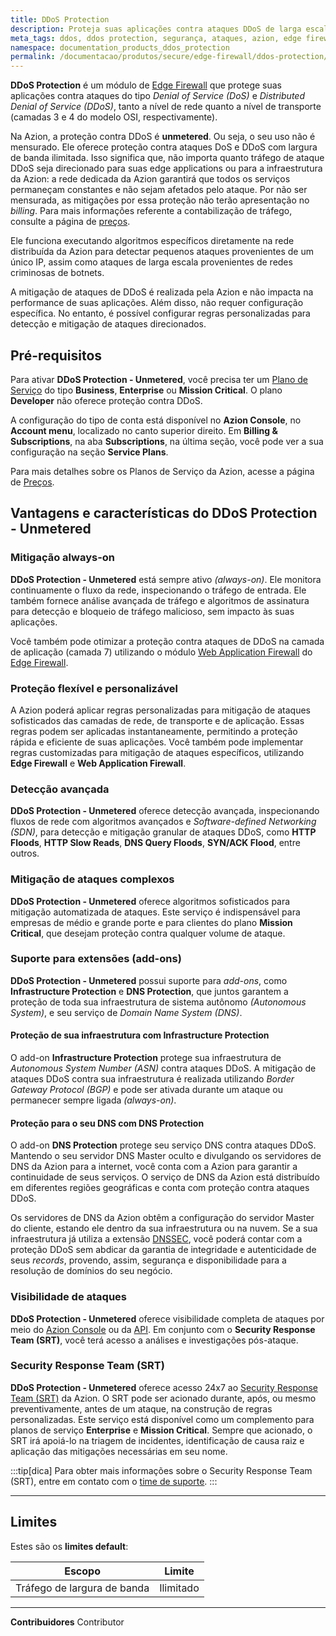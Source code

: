 ```yaml
---
title: DDoS Protection
description: Proteja suas aplicações contra ataques DDoS de larga escala com Azion Edge Firewall
meta_tags: ddos, ddos protection, segurança, ataques, azion, edge firewall
namespace: documentation_products_ddos_protection
permalink: /documentacao/produtos/secure/edge-firewall/ddos-protection/
---
```


**DDoS Protection** é um módulo de [Edge Firewall](/pt-br/documentacao/produtos/secure/edge-firewall/) que protege suas aplicações contra ataques do tipo *Denial of Service (DoS)* e *Distributed Denial of Service (DDoS)*, tanto a nível de rede quanto a nível de transporte (camadas 3 e 4 do modelo OSI, respectivamente).

Na Azion, a proteção contra DDoS é **unmetered**. Ou seja, o seu uso não é mensurado. Ele oferece proteção contra ataques DoS e DDoS com largura de banda ilimitada. Isso significa que, não importa quanto tráfego de ataque DDoS seja direcionado para suas edge applications ou para a infraestrutura da Azion: a rede dedicada da Azion garantirá que todos os serviços permaneçam constantes e não sejam afetados pelo ataque. Por não ser mensurada, as mitigações por essa proteção não terão apresentação no _billing_. Para mais informações referente a contabilização de tráfego, consulte a página de [preços](/pt-br/precos/).

Ele funciona executando algoritmos específicos diretamente na rede distribuída da Azion para detectar pequenos ataques provenientes de um único IP, assim como ataques de larga escala provenientes de redes criminosas de botnets.

A mitigação de ataques de DDoS é realizada pela Azion e não impacta na performance de suas aplicações. Além disso, não requer configuração específica. No entanto, é possível configurar regras personalizadas para detecção e mitigação de ataques direcionados.

## Pré-requisitos

Para ativar **DDoS Protection - Unmetered**, você precisa ter um [Plano de Serviço](https://www.azion.com/pt-br/precos/#planos) do tipo **Business**, **Enterprise** ou **Mission Critical**. O plano **Developer** não oferece proteção contra DDoS.

A configuração do tipo de conta está disponível no **Azion Console**, no **Account menu**, localizado no canto superior direito. Em **Billing & Subscriptions**, na aba **Subscriptions**, na última seção, você pode ver a sua configuração na seção **Service Plans**.

Para mais detalhes sobre os Planos de Serviço da Azion, acesse a página de [Preços](/pt-br/precos/#planos).

## Vantagens e características do DDoS Protection - Unmetered

### Mitigação always-on

**DDoS Protection - Unmetered** está sempre ativo *(always-on)*. Ele monitora continuamente o fluxo da rede, inspecionando o tráfego de entrada. Ele também fornece análise avançada de tráfego e algoritmos de assinatura para detecção e bloqueio de tráfego malicioso, sem impacto às suas aplicações.

Você também pode otimizar a proteção contra ataques de DDoS na camada de aplicação (camada 7) utilizando o módulo [Web Application Firewall](/pt-br/documentacao/produtos/secure/edge-firewall/web-application-firewall/) do [Edge Firewall](/pt-br/documentacao/produtos/secure/edge-firewall/).

### Proteção flexível e personalizável

A Azion poderá aplicar regras personalizadas para mitigação de ataques sofisticados das camadas de rede, de transporte e de aplicação. Essas regras podem ser aplicadas instantaneamente, permitindo a proteção rápida e eficiente de suas aplicações. Você também pode implementar regras customizadas para mitigação de ataques específicos, utilizando **Edge Firewall** e **Web Application Firewall**.

### Detecção avançada

**DDoS Protection - Unmetered** oferece detecção avançada, inspecionando fluxos de rede com algoritmos avançados e *Software-defined Networking (SDN)*, para detecção e mitigação granular de ataques DDoS, como **HTTP Floods**, **HTTP Slow Reads**, **DNS Query Floods**, **SYN/ACK Flood**, entre outros.

### Mitigação de ataques complexos

**DDoS Protection - Unmetered** oferece algoritmos sofisticados para mitigação automatizada de ataques. Este serviço é indispensável para empresas de médio e grande porte e para clientes do plano **Mission Critical**, que desejam proteção contra qualquer volume de ataque.

### Suporte para extensões (add-ons)

**DDoS Protection - Unmetered** possui suporte para *add-ons*, como **Infrastructure Protection** e **DNS Protection**, que juntos garantem a proteção de toda sua infraestrutura de sistema autônomo *(Autonomous System)*, e seu serviço de *Domain Name System (DNS)*.

#### Proteção de sua infraestrutura com Infrastructure Protection

O add-on **Infrastructure Protection** protege sua infraestrutura de *Autonomous System Number (ASN)* contra ataques DDoS. A mitigação de ataques DDoS contra sua infraestrutura é realizada utilizando *Border Gateway Protocol (BGP)* e pode ser ativada durante um ataque ou permanecer sempre ligada *(always-on)*.

#### Proteção para o seu DNS com DNS Protection

O add-on **DNS Protection** protege seu serviço DNS contra ataques DDoS. Mantendo o seu servidor DNS Master oculto e divulgando os servidores de DNS da Azion para a internet, você conta com a Azion para garantir a continuidade de seus serviços. O serviço de DNS da Azion está distribuído em diferentes regiões geográficas e conta com proteção contra ataques DDoS.

Os servidores de DNS da Azion obtêm a configuração do servidor Master do cliente, estando ele dentro da sua infraestrutura ou na nuvem. Se a sua infraestrutura já utiliza a extensão [DNSSEC](/pt-br/documentacao/produtos/secure/edge-dns/compatibilidade-dnssec/), você poderá contar com a proteção DDoS sem abdicar da garantia de integridade e autenticidade de seus *records*, provendo, assim, segurança e disponibilidade para a resolução de domínios do seu negócio.

### Visibilidade de ataques

**DDoS Protection - Unmetered** oferece visibilidade completa de ataques por meio do [Azion Console](https://console.azion.com) ou da [API](https://api.azion.com). Em conjunto com o **Security Response Team (SRT)**, você terá acesso a análises e investigações pós-ataque.

### Security Response Team (SRT)

**DDoS Protection - Unmetered** oferece acesso 24x7 ao [Security Response Team (SRT)](/pt-br/documentacao/servicos/security-response-team/) da Azion. O SRT pode ser acionado durante, após, ou mesmo preventivamente, antes de um ataque, na construção de regras personalizadas. Este serviço está disponível como um complemento para planos de serviço **Enterprise** e **Mission Critical**. Sempre que acionado, o SRT irá apoiá-lo na triagem de incidentes, identificação de causa raiz e aplicação das mitigações necessárias em seu nome.

:::tip[dica]
Para obter mais informações sobre o Security Response Team (SRT), entre em contato com o [time de suporte](https://www.azion.com/pt-br/suporte/).
:::

---

## Limites

Estes são os **limites default**:

| Escopo | Limite |
| ------ | ------ |
| Tráfego de largura de banda | Ilimitado |


---


**Contribuidores** <ContributorList>Contributor</ContributorList>
